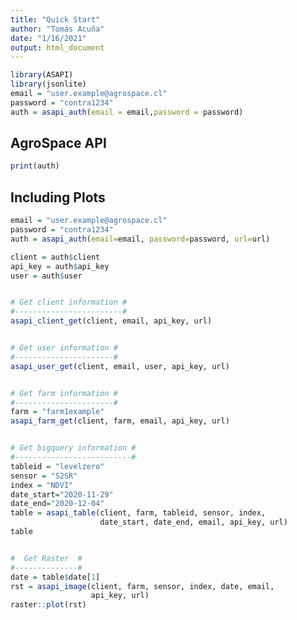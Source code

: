 ```yaml
---
title: "Quick Start"
author: "Tomás Acuña"
date: "1/16/2021"
output: html_document
---
```


```r
library(ASAPI)
library(jsonlite)
email = "user.example@agrospace.cl"
password = "contra1234"
auth = asapi_auth(email = email,password = password)


```

## AgroSpace API


```r
print(auth)
```

## Including Plots


```r
email = "user.example@agrospace.cl"
password = "contra1234"
auth = asapi_auth(email=email, password=password, url=url)

client = auth$client
api_key = auth$api_key
user = auth$user


# Get client information #
#------------------------#
asapi_client_get(client, email, api_key, url)


# Get user information #
#----------------------#
asapi_user_get(client, email, user, api_key, url)


# Get farm information #
#----------------------#
farm = "farm1example"
asapi_farm_get(client, farm, email, api_key, url)


# Get bigquery information #
#--------------------------#
tableid = "levelzero"
sensor = "S2SR"
index = "NDVI"
date_start="2020-11-29"
date_end="2020-12-04"
table = asapi_table(client, farm, tableid, sensor, index,
                    date_start, date_end, email, api_key, url)
table


#  Get Raster  #
#--------------#
date = table$date[1]
rst = asapi_image(client, farm, sensor, index, date, email,
                  api_key, url)
raster::plot(rst)
```

